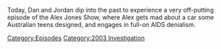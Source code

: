 {{DEFAULTSORT:
    #_EPISODE_0826:March 4, 2004
}}{{Episode
    | title           = March 4, 2004
    | caption         = Listen to this episode on [https://knowledgefight.libsyn.com/826-march-4-2004 Libsyn] [https://open.spotify.com/episode/1N5AWiyCOFGBvCCFy4q37V Spotify], Read the [[Transcript/826: March 4, 2004|Unofficial Transcript]], View discussion on [https://reddit.com/14vj8ht Reddit]
    | episodeNumber   = 826
    | length          = 01:12:11
    | airDate         = July 10, 2023
    | coverageDate    = March 4, 2004
    | episodeType     = [[:Category:2003 Investigation|2003 Investigation]]
    | appearance      = [[David Rasnick]], [[Magic Johnson]], [[Tucker Carlson]]
    | previousEpisode = [[825: July 5, 2023]]
    | nextEpisode     = [[827: July 9, 2023]]
}}

{{Stub}}

Today, Dan and Jordan dip into the past to experience a very off-putting episode of the Alex Jones Show, where Alex gets mad about a car some Australian teens designed, and engages in full-on AIDS denialism.

[[Category:Episodes]]
[[Category:2003 Investigation]]
